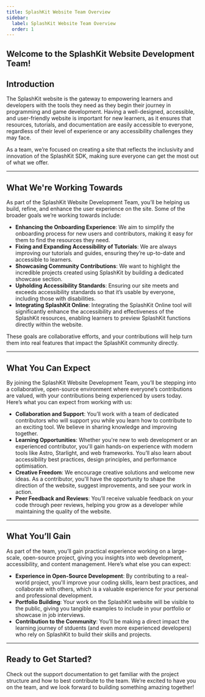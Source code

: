 ```yaml
---
title: SplashKit Website Team Overview
sidebar:
  label: SplashKit Website Team Overview
  order: 1
---
```


## **Welcome to the SplashKit Website Development Team!**

## Introduction

The SplashKit website is the gateway to empowering learners and developers with the tools they need
as they begin their journey in programming and game development. Having a well-designed, accessible,
and user-friendly website is important for new learners, as it ensures that resources, tutorials,
and documentation are easily accessible to everyone, regardless of their level of experience or any
accessibility challenges they may face.

As a team, we’re focused on creating a site that reflects the inclusivity and innovation of the
SplashKit SDK, making sure everyone can get the most out of what we offer.

---

## What We're Working Towards

As part of the SplashKit Website Development Team, you’ll be helping us build, refine, and enhance
the user experience on the site. Some of the broader goals we’re working towards include:

- **Enhancing the Onboarding Experience**: We aim to simplify the onboarding process for new users
  and contributors, making it easy for them to find the resources they need.
- **Fixing and Expanding Accessibility of Tutorials**: We are always improving our tutorials and
  guides, ensuring they’re up-to-date and accessible to learners.
- **Showcasing Community Contributions**: We want to highlight the incredible projects created using
  SplashKit by building a dedicated showcase section.
- **Upholding Accessibility Standards**: Ensuring our site meets and exceeds accessibility standards
  so that it’s usable by everyone, including those with disabilities.
- **Integrating SplashKit Online**: Integrating the SplashKit Online tool will significantly enhance
  the accessibility and effectiveness of the SplashKit resources, enabling learners to preview
  SplashKit functions directly within the website.

These goals are collaborative efforts, and your contributions will help turn them into real features
that impact the SplashKit community directly.

---

## What You Can Expect

By joining the SplashKit Website Development Team, you’ll be stepping into a collaborative,
open-source environment where everyone’s contributions are valued, with your contributions being
experienced by users today. Here’s what you can expect from working with us:

- **Collaboration and Support**: You’ll work with a team of dedicated contributors who will support
  you while you learn how to contribute to an exciting tool. We believe in sharing knowledge and
  improving together.
- **Learning Opportunities**: Whether you're new to web development or an experienced contributor,
  you'll gain hands-on experience with modern tools like Astro, Starlight, and web frameworks.
  You’ll also learn about accessibility best practices, design principles, and performance
  optimisation.
- **Creative Freedom**: We encourage creative solutions and welcome new ideas. As a contributor,
  you'll have the opportunity to shape the direction of the website, suggest improvements, and see
  your work in action.
- **Peer Feedback and Reviews**: You’ll receive valuable feedback on your code through peer reviews,
  helping you grow as a developer while maintaining the quality of the website.

---

## What You’ll Gain

As part of the team, you’ll gain practical experience working on a large-scale, open-source project,
giving you insights into web development, accessibility, and content management. Here’s what else
you can expect:

- **Experience in Open-Source Development**: By contributing to a real-world project, you'll improve
  your coding skills, learn best practices, and collaborate with others, which is a valuable
  experience for your personal and professional development.
- **Portfolio Building**: Your work on the SplashKit website will be visible to the public, giving
  you tangible examples to include in your portfolio or showcase in job interviews.
- **Contribution to the Community**: You’ll be making a direct impact the learning journey of
  stduents (and even more experienced developers) who rely on SplashKit to build their skills and
  projects.

---

## Ready to Get Started?

Check out the support documentation to get familiar with the project structure and how to best
contribute to the team. We’re excited to have you on the team, and we look forward to building
something amazing together!
